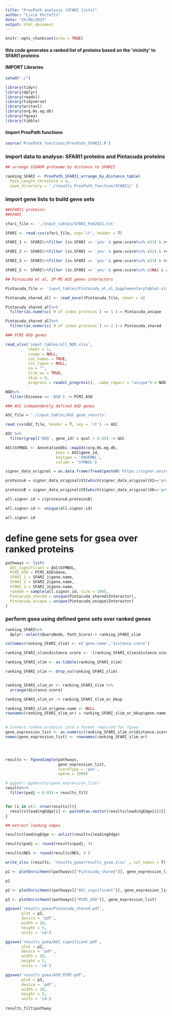 ```yaml
---
title: "ProxPath analysis (SFARI lists)"
author: "Livia Perfetto"
date: "24/08/2023"
output: html_document
---
```



```r
knitr::opts_chunk$set(echo = TRUE)
```

#### this code generates a ranked list of proteins based on the 'vicinity' to SFARI1 proteins



#### IMPORT Libraries
```r

setwd("./")

library(tidyr)
library(dplyr)
library(readxl)
library(tidyverse)
library(writexl)
library(org.Hs.eg.db)
library(fgsea)
library(tibble)

```


#### Import ProxPath functions
```r

source('ProxPath_functions/ProxPath_SFARI1.R')


```


### import data to analyse: SFARI1 proteins and Pintacuda proteins

```r
## arrange SIGNOR proteome by distance to SFARI1

ranking_SFARI <- ProxPath_SFARI1_arrange_by_distance_table(
  Path_Length_threshold = 4,
  save_directory = './results_ProxPath_function/SFARI1/' )


```

### import gene lists to build gene sets
```r

##SFARI1 proteins:
##SFARI

sfari_file <- './input_tables/SFARI_Feb2021.txt'

SFARI <- read.csv(sfari_file, sep='\t', header = T)

SFARI_1 <- SFARI%>%filter (in.SFARI == 'yes' & gene.score%in% c(1) & resource.count >0) 

SFARI_2 <- SFARI%>%filter (in.SFARI == 'yes' & gene.score%in% c(2) & resource.count >0) 

SFARI_3 <- SFARI%>%filter (in.SFARI == 'yes' & gene.score%in% c(3) & resource.count >0) 

SFARI_S <- SFARI%>%filter (in.SFARI == 'yes' & gene.score%in% c(NA) & resource.count >0) 

## Pintacuda et al, IP-MS ASD genes interactors

Pintacuda_file <- 'input_tables/Pintacuda_et_al_SupplementaryTable3.xlsx'

Pintacuda_shared_all <- read_excel(Pintacuda_file, sheet = 4)

Pintacuda_shared_all%>%
  filter(as.numeric(`# of index proteins`) == 1 )-> Pintacuda_unique

Pintacuda_shared_all%>%
  filter(as.numeric(`# of index proteins`) >= 2 )-> Pintacuda_shared

### PCMI ASD genes

read_xlsx('input_tables/all_NDD.xlsx', 
          sheet = 1, 
          range = NULL, 
          col_names = TRUE,
          col_types = NULL, 
          na = "", 
          trim_ws = TRUE, 
          skip = 0,
          progress = readxl_progress(), .name_repair = "unique")-> NDD

NDD%>%
  filter(Disease == 'ASD') -> PCMI_ASD

### ASC independently defined ASD genes

ASC_file = './input_tables/ASC_gene_results'

read.csv(ASC_file, header = T, sep = '\t') -> ASC

ASC %>%
  filter(grepl('ENS', gene_id) & qval < 0.05) -> ASC

ASC$SYMBOL <- AnnotationDbi::mapIds(org.Hs.eg.db, 
                      keys = ASC$gene_id,
                      keytype = 'ENSEMBL',
                      column = 'SYMBOL')

signor_data_original = as.data.frame(fread(paste0('https://signor.uniroma2.it/getData.php?'), header=F))

proteinsA = signor_data_original$V1[which(signor_data_original$V2=='protein')]

proteinsB = signor_data_original$V5[which(signor_data_original$V6=='protein')]

all.signor.id = c(proteinsA,proteinsB)

all.signor.id <- unique(all.signor.id)

all.signor.id
```


# define gene sets for gsea over ranked proteins 
```r
pathways <- list(
  ASC_significant = ASC$SYMBOL,
  PCMI_ASD = PCMI_ASD$Gene,
  SFARI_1 = SFARI_1$gene.name,
  SFARI_2 = SFARI_2$gene.name,
  SFARI_3 = SFARI_3$gene.name,
  random = sample(all.signor.id, size = 100),
  Pintacuda_shared = unique(Pintacuda_shared$Interactor),
  Pintacuda_unique = unique(Pintacuda_unique$Interactor)
)  

```


### perform gsea using defined gene sets over ranked genes
```r
ranking_SFARI%>%
  dplyr::select(QueryNode, Path_Score)-> ranking_SFARI_slim

colnames(ranking_SFARI_slim) <- c('gene.name','distance.score')

ranking_SFARI_slim$distance.score <- -(ranking_SFARI_slim$distance.score- mean(ranking_SFARI_slim$distance.score))/sd(ranking_SFARI_slim$distance.score)

ranking_SFARI_slim <- as.tibble(ranking_SFARI_slim)

ranking_SFARI_slim <- drop_na(ranking_SFARI_slim)


ranking_SFARI_slim_or <- ranking_SFARI_slim %>% 
  arrange(distance.score) 

ranking_SFARI_slim_or -> ranking_SFARI_slim_or_bkup

ranking_SFARI_slim_or$gene.name <- NULL
rownames(ranking_SFARI_slim_or) = ranking_SFARI_slim_or_bkup$gene.name

    
# Convert ranked proteins into a format required for fgsea
gene_expression_list <- as.numeric(ranking_SFARI_slim_or$distance.score)
names(gene_expression_list) <- rownames(ranking_SFARI_slim_or)




results <- fgseaSimple(pathways, 
                       gene_expression_list, 
                       scoreType = 'pos',
                       nperm = 1000)

# ggpubr::ggdensity(gene_expression_list)
results%>%
  filter(padj < 0.05)-> results_filt


for (i in c(1: nrow(results))){
  results$leadingEdge[i] <- paste0(as.vector(results$leadingEdge[i])[[1]], collapse = ', ')
}

## extract leading edges

results$leadingEdge <- unlist(results$leadingEdge)

results$padj <- round(results$padj, 4)

results$NES <- round(results$NES, 4 )

write_xlsx (results, 'results_gsea/results_gsea.xlsx' , col_names = T)

p1 <- plotEnrichment(pathways[["Pintacuda_shared"]], gene_expression_list)

p1

p2 <- plotEnrichment(pathways[["ASC_significant"]], gene_expression_list)

p3 <- plotEnrichment(pathways[["PCMI_ASD"]], gene_expression_list)

ggsave('results_gsea/Pintacuda_shared.pdf',
       plot = p1,
       device = 'pdf',
       width = 10,
       height = 5,
       units = 'cm')

ggsave('results_gsea/ASC_significant.pdf',
       plot = p2,
       device = 'pdf',
       width = 10,
       height = 5,
       units = 'cm')

ggsave('results_gsea/ASD_PCMI.pdf',
       plot = p3,
       device = 'pdf',
       width = 10,
       height = 5,
       units = 'cm')
 
results_filt$pathway
```

